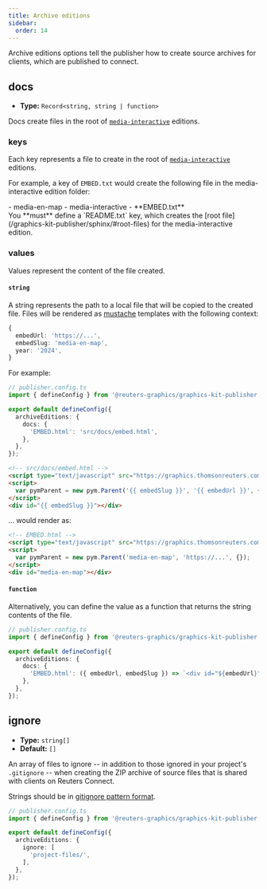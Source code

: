```yaml
---
title: Archive editions
sidebar:
  order: 14
---
```



Archive editions options tell the publisher how to create source archives for clients, which are published to connect.

## docs 
- **Type:** `Record<string, string | function>`

Docs create files in the root of [`media-interactive`](/graphics-kit-publisher/sphinx/#media-interactive-editions) editions.

### keys

Each key represents a file to create in the root of [`media-interactive`](/graphics-kit-publisher/sphinx/#media-interactive-editions) editions.

For example, a key of `EMBED.txt` would create the following file in the media-interactive edition folder:

<FileTree>
- media-en-map
  - media-interactive
    - **EMBED.txt**
</FileTree>

<Aside type="caution">
You **must** define a `README.txt` key, which creates the [root file](/graphics-kit-publisher/sphinx/#root-files) for the media-interactive edition.
</Aside>

### values

Values represent the content of the file created.

#### `string`

A string represents the path to a local file that will be copied to the created file. Files will be rendered as [mustache](https://github.com/janl/mustache.js) templates with the following context:

```typescript
{
  embedUrl: 'https://...',
  embedSlug: 'media-en-map',
  year: '2024',
}
```

For example:

```typescript
// publisher.config.ts
import { defineConfig } from '@reuters-graphics/graphics-kit-publisher';

export default defineConfig({
  archiveEditions: {
    docs: {
      'EMBED.html': 'src/docs/embed.html',
    },
  },
});
```

```html
<!-- src/docs/embed.html -->
<script type="text/javascript" src="https://graphics.thomsonreuters.com/cdn/pym.v1.min.js"></script>
<script>
  var pymParent = new pym.Parent('{{ embedSlug }}', '{{ embedUrl }}', {});
</script>
<div id="{{ embedSlug }}"></div>
```

... would render as:

```html
<!-- EMBED.html -->
<script type="text/javascript" src="https://graphics.thomsonreuters.com/cdn/pym.v1.min.js"></script>
<script>
  var pymParent = new pym.Parent('media-en-map', 'https://...', {});
</script>
<div id="media-en-map"></div>
```

#### `function`

Alternatively, you can define the value as a function that returns the string contents of the file.

```typescript
// publisher.config.ts
import { defineConfig } from '@reuters-graphics/graphics-kit-publisher';

export default defineConfig({
  archiveEditions: {
    docs: {
      'EMBED.html': ({ embedUrl, embedSlug }) => `<div id="${embedUrl}" data:embed="${embedUrl}"></div>`
    },
  },
});
```

## ignore

- **Type:** `string[]`
- **Default:** `[]`

An array of files to ignore -- in addition to those ignored in your project's `.gitignore` -- when creating the ZIP archive of source files that is shared with clients on Reuters Connect.

Strings should be in [gitignore pattern format](https://git-scm.com/docs/gitignore#_pattern_format).

```typescript
// publisher.config.ts
import { defineConfig } from '@reuters-graphics/graphics-kit-publisher';

export default defineConfig({
  archiveEditions: {
    ignore: [
      'project-files/',
    ],
  },
});
```

